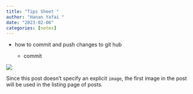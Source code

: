 ```yaml
---
title: "Tips Sheet "
author: "Hanan Yafai "
date: "2023-02-06"
categories: [notes]
---
```


-   how to commit and push changes to git hub

    -   commit

![](thumbnail.jpg)

Since this post doesn't specify an explicit `image`, the first image in the post will be used in the listing page of posts.
